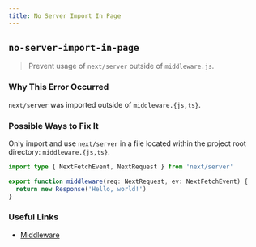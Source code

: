 ```yaml
---
title: No Server Import In Page
---
```


## `no-server-import-in-page`

> Prevent usage of `next/server` outside of `middleware.js`.

### Why This Error Occurred

`next/server` was imported outside of `middleware.{js,ts}`.

### Possible Ways to Fix It

Only import and use `next/server` in a file located within the project root directory: `middleware.{js,ts}`.

```ts filename="middleware.ts"
import type { NextFetchEvent, NextRequest } from 'next/server'

export function middleware(req: NextRequest, ev: NextFetchEvent) {
  return new Response('Hello, world!')
}
```

### Useful Links

- [Middleware](https://nextjs.org/docs/middleware)
